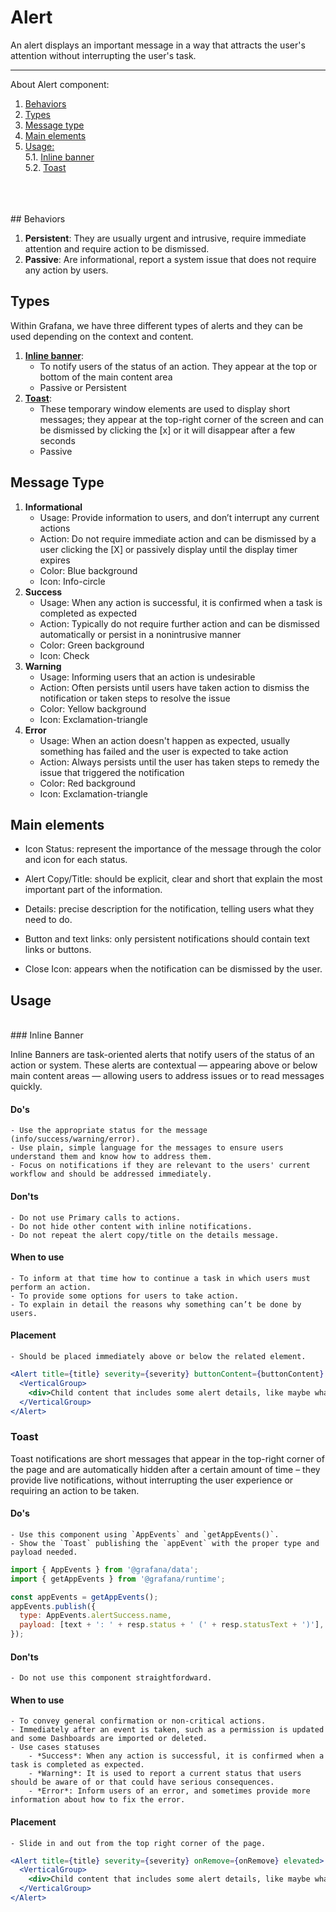 
<Meta title="MDX|Alert" component={Alert} />

# Alert

An alert displays an important message in a way that attracts the user's attention without interrupting the user's task.

---

About Alert component:

1. [Behaviors](#behaviors)
2. [Types](#types)
3. [Message type](#message-type)
4. [Main elements](#main-elements)
5. [Usage:](#usage)\
   5.1. [Inline banner](#alert-inline)\
   5.2. [Toast](#alert-toast)

<br />
<br />
<br />
## <a name="behaviors" />
Behaviors

1. **Persistent**: They are usually urgent and intrusive, require immediate attention and require action to be dismissed.
2. **Passive**: Are informational, report a system issue that does not require any action by users.
   <br />

## <a name="types"/>Types

Within Grafana, we have three different types of alerts and they can be used depending on the context and content.

1. **[Inline banner](#alert-inline)**:
   - To notify users of the status of an action. They appear at the top or bottom of the main content area
   - Passive or Persistent
2. **[Toast](#alert-toast)**:
   - These temporary window elements are used to display short messages; they appear at the top-right corner of the screen and can be dismissed by clicking the [x] or it will disappear after a few seconds
   - Passive
     <br />

## <a name="message-type"/>Message Type

1. **Informational**
   - Usage: Provide information to users, and don’t interrupt any current actions
   - Action: Do not require immediate action and can be dismissed by a user clicking the [X] or passively display until the display timer expires
   - Color: Blue background
   - Icon: Info-circle
2. **Success**
   - Usage: When any action is successful, it is confirmed when a task is completed as expected
   - Action: Typically do not require further action and can be dismissed automatically or persist in a nonintrusive manner
   - Color: Green background
   - Icon: Check
3. **Warning**
   - Usage: Informing users that an action is undesirable
   - Action: Often persists until users have taken action to dismiss the notification or taken steps to resolve the issue
   - Color: Yellow background
   - Icon: Exclamation-triangle
4. **Error**
   - Usage: When an action doesn't happen as expected, usually something has failed and the user is expected to take action
   - Action: Always persists until the user has taken steps to remedy the issue that triggered the notification
   - Color: Red background
   - Icon: Exclamation-triangle
     <br />

## <a name="main-elements"/>Main elements

- Icon Status: represent the importance of the message through the color and icon for each status.

- Alert Copy/Title: should be explicit, clear and short that explain the most important part of the information.

- Details: precise description for the notification, telling users what they need to do.

- Button and text links: only persistent notifications should contain text links or buttons.

- Close Icon: appears when the notification can be dismissed by the user.
  <br />

## <a name="usage"/>Usage

<br />
### <a name="alert-inline" />
Inline Banner

Inline Banners are task-oriented alerts that notify users of the status of an action or system. These alerts are contextual — appearing above or below main content areas — allowing users to address issues or to read messages quickly.

#### Do's

    - Use the appropriate status for the message (info/success/warning/error).
    - Use plain, simple language for the messages to ensure users understand them and know how to address them.
    - Focus on notifications if they are relevant to the users' current workflow and should be addressed immediately.

#### Don'ts

    - Do not use Primary calls to actions.
    - Do not hide other content with inline notifications.
    - Do not repeat the alert copy/title on the details message.

#### When to use

    - To inform at that time how to continue a task in which users must perform an action.
    - To provide some options for users to take action.
    - To explain in detail the reasons why something can’t be done by users.

#### Placement

    - Should be placed immediately above or below the related element.

```jsx
<Alert title={title} severity={severity} buttonContent={buttonContent} onRemove={onRemove}>
  <VerticalGroup>
    <div>Child content that includes some alert details, like maybe what actually happened.</div>
  </VerticalGroup>
</Alert>
```

### <a name="alert-toast"/>Toast

Toast notifications are short messages that appear in the top-right corner of the page and are automatically hidden after a certain amount of time – they provide live notifications, without interrupting the user experience or requiring an action to be taken.

#### Do's

    - Use this component using `AppEvents` and `getAppEvents()`.
    - Show the `Toast` publishing the `appEvent` with the proper type and payload needed.

```jsx
import { AppEvents } from '@grafana/data';
import { getAppEvents } from '@grafana/runtime';

const appEvents = getAppEvents();
appEvents.publish({
  type: AppEvents.alertSuccess.name,
  payload: [text + ': ' + resp.status + ' (' + resp.statusText + ')'],
});
```

#### Don'ts

    - Do not use this component straightfordward.

#### When to use

    - To convey general confirmation or non-critical actions.
    - Immediately after an event is taken, such as a permission is updated and some Dashboards are imported or deleted.
    - Use cases statuses
        - *Success*: When any action is successful, it is confirmed when a task is completed as expected.
        - *Warning*: It is used to report a current status that users should be aware of or that could have serious consequences.
        - *Error*: Inform users of an error, and sometimes provide more information about how to fix the error.

#### Placement

    - Slide in and out from the top right corner of the page.

```jsx
<Alert title={title} severity={severity} onRemove={onRemove} elevated>
  <VerticalGroup>
    <div>Child content that includes some alert details, like maybe what actually happened.</div>
  </VerticalGroup>
</Alert>
```
